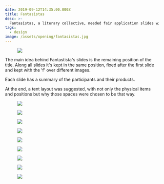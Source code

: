 ```yaml
---
date: 2019-09-12T14:35:00.000Z
title: Fantasistas
desc: >-
  Fantasistas, a literary collective, needed fair application slides with information about all projects and people involved
tags:
  - design
image: /assets/opening/fantasistas.jpg
---
```


<figure className="margin">

![](/assets/fantasistas1.jpg)

</figure>

The main idea behind Fantastista's slides is the remaining position of the title. Along all slides it's kept in the same position, fixed after the first slide and kept with the 'f' over different images.

Each slide has a summary of the participants and their products.

At the end, a tent layout was suggested, with not only the physical items and positions but why those spaces were chosen to be that way.

<figure>

![](/assets/fantasistas2.jpg)

![](/assets/fantasistas3.jpg)

![](/assets/fantasistas4.jpg)

![](/assets/fantasistas5.jpg)

![](/assets/fantasistas6.jpg)

![](/assets/fantasistas7.jpg)

![](/assets/fantasistas8.jpg)

![](/assets/fantasistas9.jpg)

![](/assets/fantasistas10.jpg)

</figure>
